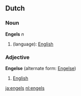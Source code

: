 == Dutch ==
=== Noun ===
'''Engels''' ''n''

# (language): [[English]]

=== Adjective ===
'''Engelse''' (alternate form: [[Engelse]])

# [[English]]

[[ja:engels]]
[[nl:engels]]